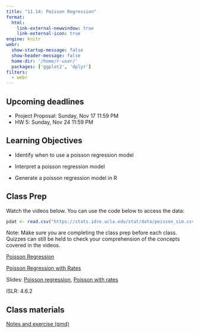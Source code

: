 ```yaml
---
title: "11.14: Poisson Regression"
format: 
  html:
    link-external-newwindow: true
    link-external-icon: true
engine: knitr
webr: 
  show-startup-message: false
  show-header-message: false
  home-dir: '/home/r-user/'
  packages: ['ggplot2', 'dplyr']
filters:
  - webr
---
```


## Upcoming deadlines

-   Project Proposal: Sunday, Nov 17 11:59 PM
-   HW 5: Sunday, Nov 24 11:59 PM

## Learning Objectives

-   Identify when to use a poisson regression model

-   Interpret a poisson regression model

-   Generate a poisson regression model in R

## Class Prep

Watch the videos below. You can use the code below to access the data:

```r
pdat <- read.csv("https://stats.idre.ucla.edu/stat/data/poisson_sim.csv")
```

Note: Make sure you are completing the class prep before each class. Quizzes can still be held to check your comprehension of the concepts covered in the videos.

[Poisson Regression](https://duke.zoom.us/rec/share/94ZjFguSnodSRaFLSKinCvAgIIyfi9GU-ABTYrJJpnKydqEJKAyVlSwMSQLTyYtf.2hZvLM5IANdJH-Kb?startTime=1696956001000)

[Poisson Regression with Rates](https://duke.zoom.us/rec/share/Zdu73AEr4etcbVTXB6dwskChbMSJOxqmmeHdfW1tZ8NjXZueGIGhwcKMhD3TKm79.q3ILJGptZUPhCq2b?startTime=1698158942000)

Slides: [Poisson regression](IDS702_poisson.pdf), [Poisson with rates](IDS702_poissonrates.pdf)

ISLR: 4.6.2

## Class materials

[Notes and exercise (qmd)](_Poisson.qmd)
